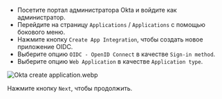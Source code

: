 - Посетите портал администратора Okta и войдите как администратор.
- Перейдите на страницу `Applications` / `Applications` с помощью бокового меню.
- Нажмите кнопку `Create App Integration`, чтобы создать новое приложение OIDC.
- Выберите опцию `OIDC - OpenID Connect` в качестве `Sign-in method`.
- Выберите опцию `Web Application` в качестве `Application type`.

![Okta create application.webp](./assets/okta_create_application.webp)

Нажмите кнопку `Next`, чтобы продолжить.
